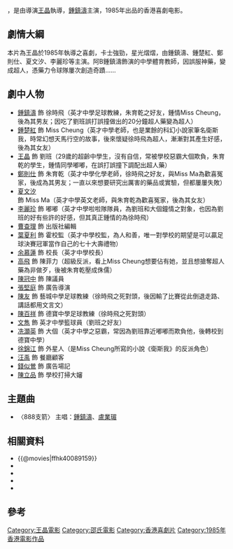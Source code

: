 {{Infobox Film
| name               = 鬼馬飛人
| original_name      = ''{{lang|en|The Flying Mr. B}}''
| image              = The Flying Mr. B DVD cover.jpg
| image_size         = 
| caption            = 電影DVD封面
| director           = [[王晶_(導演)|王晶]]
| producer           = [[方逸華|方逸華]]
| producer_2         = 黃家禧、陳惠中
| writer             = [[王晶_(導演)|王晶]]
| narrator           = 
| starring           = [[鍾鎮濤|鍾鎮濤]] <br> [[鍾楚紅|鍾楚紅]] <br> [[鄭則仕|鄭則仕]]
| music              = [[成錦榮|成錦榮]] <br> [[蘇振厚|蘇振厚]]
| maintheme          = 〈888支箭〉／[[鍾鎮濤|鍾鎮濤]]
| cinematography     = [[藍乃才|藍乃才]] <br> [[林超|林超]]
| editing            = [[劉紹光|劉紹光]] <br> [[張兆熙|張兆熙]] <br> [[陳根成|陳根成]]
| production_company = [[邵氏公司|邵氏兄弟（香港）有限公司]]
| distributor        = [[邵氏公司|邵氏兄弟（香港）有限公司]]
| released           = {{HKG-1959}}：{{film date|1985|3|28}}
| runtime            = 94 分鐘
| country            = {{英屬香港電影}}
| language           = 粵語
| budget             = 
| gross              = HK $10,405,978.00<ref>[http://www.angelfire.com/home/bobic/HK_Movies/HK/hk1985c-b5.htm 香港電影票房 1985 〔華語電影〕]，〈香港電影票房全紀錄〉</ref>
| preceded_by        = 
| followed_by        = 
| website            = 
| amg_id             = 
| imdb_id            = tt0089159
}}
{{engname|《鬼馬飛人》|''The Flying Mr. B''}}，是由導演[[王晶_(導演)|王晶]]執導，[[鍾鎮濤|鍾鎮濤]]主演，1985年出品的香港喜劇电影。

== 劇情大綱 ==
本片為王晶於1985年執導之喜劇，卡士強勁，星光熠熠，由鍾鎮濤、鍾楚紅、鄭則仕、夏文汐、李麗珍等主演。阿B鍾鎮濤飾演的中學體育教師，因誤服神藥，變成超人，憑藥力令球隊屢次創造奇蹟……

== 劇中人物 ==
*[[鍾鎮濤|鍾鎮濤]] 飾 徐時飛（英才中學足球教練，朱育乾之好友，鍾情Miss Cheung，後為其男友；因吃了劉班誤打誤撞做出的20分鐘超人藥變為超人）
*[[鍾楚紅|鍾楚紅]] 飾 Miss Cheung（英才中學老師，也是業餘的科幻小說家筆名衛斯我，時常幻想天馬行空的故事，後來懷疑徐時飛為超人，漸漸對其產生好感，後為其女友）
*[[王晶_(導演)|王晶]] 飾 劉班（29歲的超齡中學生，沒有自信，常被學校惡霸大個欺負，朱育乾的學生，鍾情同學嘟嘟，在誤打誤撞下調配出超人藥）
*[[鄭則仕|鄭則仕]] 飾 朱育乾（英才中學化學老師，徐時飛之好友，與Miss Ma為歡喜冤家，後成為其男友；一直以來想要研究出厲害的藥品或實驗，但都屢屢失敗）
*[[夏文汐|夏文汐]] 飾 Miss Ma（英才中學英文老師，與朱育乾為歡喜冤家，後為其女友）
*[[李麗珍|李麗珍]] 飾 嘟嘟（英才中學啦啦隊隊員，為劉班和大個鐘情之對象，也因為劉班的好有些許的好感，但其真正鍾情的為徐時飛）
*[[曹查理|曹查理]] 飾 出版社編輯
*[[葉夏利|葉夏利]] 飾 霍校監（英才中學校監，為人和善，唯一對學校的期望是可以贏足球決賽冠軍當作自己的七十大壽禮物）
*[[余慕蓮|余慕蓮]] 飾 校長（英才中學校長）
*[[高飛_(演員)|高飛]] 飾 陳菲力（超級反派，看上Miss Cheung想要佔有她，並且想搶奪超人藥為非做歹，後被朱育乾壓成侏儒）
*[[陳冠中|陳冠中]] 飾 陳議員
*[[張堅庭|張堅庭]] 飾 廣告導演
*[[陳友_(演員)|陳友]] 飾 藝城中學足球教練（徐時飛之死對頭，後因輸了比賽從此倒退走路、講話都用文言文）
*[[陳百祥|陳百祥]] 飾 德寶中學足球教練（徐時飛之死對頭）
*[[文雋|文雋]] 飾 英才中學籃球員（劉班之好友）
*[[冼灝英|冼灝英]] 飾 大個（英才中學之惡霸，常因為劉班靠近嘟嘟而欺負他，後轉校到德寶中學）
*[[徐錦江|徐錦江]] 飾 外星人（是Miss Cheung所寫的小說《衛斯我》的反派角色）
*[[汪禹|汪禹]] 飾 餐廳顧客
*[[錢似鶯|錢似鶯]] 飾 廣告場記
*[[陳立品|陳立品]] 飾 學校打掃大嬸

== 主題曲 ==
*〈888支箭〉 主唱：[[鍾鎮濤|鍾鎮濤]]、[[盧業瑂|盧業瑂]]

== 相關資料 ==
*{{@movies|ffhk40089159}}
*{{douban}}
*{{Mtime|20269}}
*{{hkmdb title|6678}}
*{{imdb title|0089159}}

==參考==
{{reflist}}

{{王晶}}
[[Category:王晶電影|Category:王晶電影]]
[[Category:邵氏電影|Category:邵氏電影]]
[[Category:香港喜劇片|Category:香港喜劇片]]
[[Category:1985年香港電影作品|Category:1985年香港電影作品]]